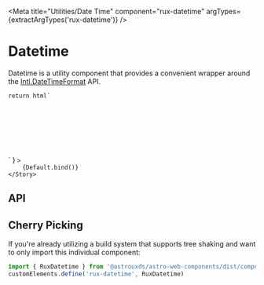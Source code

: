 
<Meta
    title="Utilities/Date Time"
    component="rux-datetime"
    argTypes={extractArgTypes('rux-datetime')}
/>

# Datetime

Datetime is a utility component that provides a convenient wrapper around the [Intl.DateTimeFormat](https://developer.mozilla.org/en-US/docs/Web/JavaScript/Reference/Global_Objects/Intl/DateTimeFormat) API.

    return html`
<div style="padding: 10%; display: flex; justify-content: center;">
    <rux-datetime
        date=${args.date}
        day=${args.day}
        hour=${args.hour}
        minute=${args.minute}
        month=${args.month}
        second=${args.second}
        time-zone=${args.timeZone}
        year=${args.year}
        hour-12=${args.hour12}
        .era=${args.era}
        .time-zone-name=${args.timeZoneName}
        .weekday=${args.weekday}
        .locale=${args.locale}
    ></rux-datetime>
</div>
    `
}

<Canvas>
    <Story
        name="Default"
        args={{
            date: (new Date()).toString(),
            year: '2-digit',
            month: '2-digit',
            day: '2-digit',
            hour: '2-digit',
            minute: '2-digit',
            second: '2-digit',
            timeZone: 'America/Los_Angeles',
            hour12: true,
            era: undefined,
            timeZoneName: undefined,
            weekday: undefined,
            locale: "en-US"
        }}
        argTypes={{
            era: { control: "select" },
            timeZoneName: { control: "select" },
            weekday: { control: "select" }
        }}
        
    >
        {Default.bind()}
    </Story>
</Canvas>

## API

<ArgsTable of="rux-datetime" />

## Cherry Picking

If you're already utilizing a build system that supports tree shaking and want to only import this individual component:

```js
import { RuxDatetime } from '@astrouxds/astro-web-components/dist/components/rux-datetime.js'
customElements.define('rux-datetime', RuxDatetime)
```
